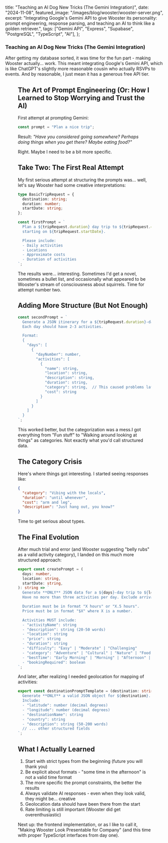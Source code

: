 
  title: "Teaching an AI Dog New Tricks (The Gemini Integration)",
  date: "2024-11-08",
  featured_image: "/images/blog/wooster/wooster-server.png",
  excerpt:
    "Integrating Google's Gemini API to give Wooster its personality: prompt engineering, response parsing, and teaching an AI to think like a golden retriever.",
  tags: ["Gemini API", "Express", "Supabase", "PostgreSQL", "TypeScript", "AI"],
};

### Teaching an AI Dog New Tricks (The Gemini Integration)

After getting my database sorted, it was time for the fun part - making Wooster actually... work. This meant integrating Google's Gemini API, which is like ChatGPT's slightly more reasonable cousin who actually RSVPs to events. And by reasonable, I just mean it has a generous free API tier.

<Figure
  src="/images/blog/ai-trip/gemini-convo.jpg"
  alt="A chat conversation with increasingly bizarre travel suggestions"
  title="Early testing conversations with Wooster went... interestingly"
/>

## The Art of Prompt Engineering (Or: How I Learned to Stop Worrying and Trust the AI)

First attempt at prompting Gemini:

```typescript
const prompt = "Plan a nice trip";
```

Result: _"Have you considered going somewhere? Perhaps doing things when you get there? Maybe eating food?"_

Right. Maybe I need to be a bit more specific.

## Take Two: The First Real Attempt

My first serious attempt at structuring the prompts was... well, let's say Wooster had some creative interpretations:

```typescript
type BasicTripRequest = {
  destination: string;
  duration: number;
  startDate: string;
};

const firstPrompt = `
  Plan a ${tripRequest.duration} day trip to ${tripRequest.destination}
  starting on ${tripRequest.startDate}.

  Please include:
  - Daily activities
  - Locations
  - Approximate costs
  - Duration of activities
`;
```

The results were... interesting. Sometimes I'd get a novel, sometimes a bullet list, and occasionally what appeared to be Wooster's stream of consciousness about squirrels. Time for attempt number two.

## Adding More Structure (But Not Enough)

```typescript
const secondPrompt = `
  Generate a JSON itinerary for a ${tripRequest.duration}-day trip to ${tripRequest.destination}.
  Each day should have 2-3 activities.

  Format:
  {
    "days": [
      {
        "dayNumber": number,
        "activities": [
          {
            "name": string,
            "location": string,
            "description": string,
            "duration": string,
            "category": string,  // This caused problems later...
            "cost": string
          }
        ]
      }
    ]
  }
`;
```

This worked better, but the categorization was a mess.I got everything from "Fun stuff" to "Walking around looking at things" as categories. Not exactly what you'd call structured data.

## The Category Crisis

Here's where things got interesting. I started seeing responses like:

```json
{
  "category": "Vibing with the locals",
  "duration": "until whenever",
  "cost": "arm and leg",
  "description": "Just hang out, you know?"
}
```

Time to get serious about types.

## The Final Evolution

After much trial and error (and Wooster suggesting "belly rubs" as a valid activity category), I landed on this much more structured approach:

```typescript
export const createPrompt = (
  days: number,
  location: string,
  startDate: string,
): string => `
  Generate **ONLY** JSON data for a ${days}-day trip to ${location}, starting on ${startDate}.
  Have no more than three activities per day. Exclude arrival and departure logistics.

  Duration must be in format "X hours" or "X.5 hours".
  Price must be in format "$X" where X is a number.

  Activities MUST include:
  - "activityName": string
  - "description": string (20-50 words)
  - "location": string
  - "price": string
  - "duration": string
  - "difficulty": "Easy" | "Moderate" | "Challenging"
  - "category": "Adventure" | "Cultural" | "Nature" | "Food & Drink" | "Shopping" | "Entertainment"
  - "bestTime": "Early Morning" | "Morning" | "Afternoon" | "Evening" | "Night"
  - "bookingRequired": boolean
`;
```

And later, after realizing I needed geolocation for mapping of activities:

```typescript
export const destinationPromptTemplate = (destination: string) => `
  Generate **ONLY** a valid JSON object for ${destination}.
  Include:
  - "latitude": number (decimal degrees)
  - "longitude": number (decimal degrees)
  - "destinationName": string
  - "country": string
  - "description": string (50-200 words)
  // ... other structured fields
`;
```

## What I Actually Learned

1. Start with strict types from the beginning (future you will thank you)
2. Be explicit about formats - "some time in the afternoon" is not a valid time format
3. The more specific the prompt constraints, the better the results
4. Always validate AI responses - even when they look valid, they might be... creative
5. Geolocation data should have been there from the start
6. Rate limiting is still important (Wooster did get overenthusiastic)

Next up: the frontend implementation, or as I like to call it, "Making Wooster Look Presentable for Company" (and this time with proper TypeScript interfaces from day one).

```

```
